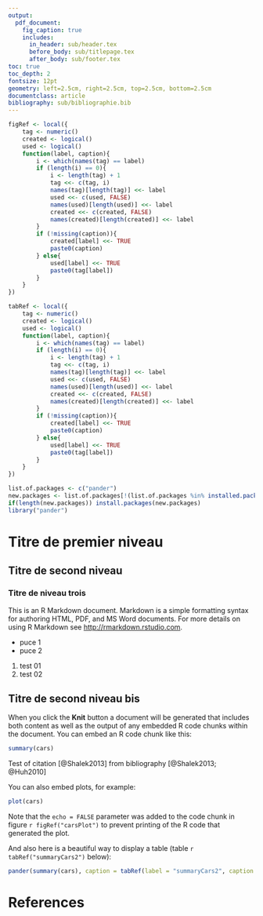 ```yaml
---
output: 
  pdf_document:
    fig_caption: true
    includes:
      in_header: sub/header.tex
      before_body: sub/titlepage.tex
      after_body: sub/footer.tex
toc: true
toc_depth: 2
fontsize: 12pt
geometry: left=2.5cm, right=2.5cm, top=2.5cm, bottom=2.5cm
documentclass: article
bibliography: sub/bibliographie.bib
---
```


```r
figRef <- local({
    tag <- numeric()
    created <- logical()
    used <- logical()
    function(label, caption){
        i <- which(names(tag) == label)
        if (length(i) == 0){
            i <- length(tag) + 1
            tag <<- c(tag, i)
            names(tag)[length(tag)] <<- label
            used <<- c(used, FALSE)
            names(used)[length(used)] <<- label
            created <<- c(created, FALSE)
            names(created)[length(created)] <<- label
        }
        if (!missing(caption)){
            created[label] <<- TRUE
            paste0(caption)
        } else{
            used[label] <<- TRUE
            paste0(tag[label])
        }
    }
})

tabRef <- local({
    tag <- numeric()
    created <- logical()
    used <- logical()
    function(label, caption){
        i <- which(names(tag) == label)
        if (length(i) == 0){
            i <- length(tag) + 1
            tag <<- c(tag, i)
            names(tag)[length(tag)] <<- label
            used <<- c(used, FALSE)
            names(used)[length(used)] <<- label
            created <<- c(created, FALSE)
            names(created)[length(created)] <<- label
        }
        if (!missing(caption)){
            created[label] <<- TRUE
            paste0(caption)
        } else{
            used[label] <<- TRUE
            paste0(tag[label])
        }
    }
})
```

```r
list.of.packages <- c("pander")
new.packages <- list.of.packages[!(list.of.packages %in% installed.packages()[,"Package"])]
if(length(new.packages)) install.packages(new.packages)
library("pander")
```

\newpage

Titre de premier niveau
=======================

Titre de second niveau
----------------------

### Titre de niveau trois

This is an R Markdown document. Markdown is a simple formatting syntax for authoring HTML, PDF, and MS Word documents. For more details on using R Markdown see <http://rmarkdown.rstudio.com>.

\vspace{-15pt}
* puce 1
* puce 2

\vspace{-25pt}
1. test 01
2. test 02

Titre de second niveau bis
--------------------------

When you click the **Knit** button a document will be generated that includes both content as well as the output of any embedded R code chunks within the document. You can embed an R code chunk like this:

```r
summary(cars)
```

Test of citation [@Shalek2013] from bibliography [@Shalek2013; @Huh2010]

You can also embed plots, for example:

```r
plot(cars)
```

Note that the `echo = FALSE` parameter was added to the code chunk in figure `r figRef("carsPlot")` to prevent printing of the R code that generated the plot.

And also here is a beautiful way to display a table (table `r tabRef("summaryCars2")` below):

```r
pander(summary(cars), caption = tabRef(label = "summaryCars2", caption = "My fancy caption for this fancy table using pander."))
```

\newpage

# References

